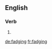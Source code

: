 ==English==

===Verb===
{{head|en|present participle}}

# {{present participle of|fadge|lang=en}}

[[de:fadging]]
[[fr:fadging]]